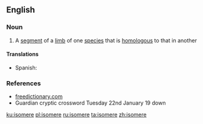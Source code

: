 {{also|isomère}}
==English==

===Noun===
{{en-noun}}

# A [[segment]] of a [[limb]] of one [[species]] that is [[homologous]] to that in another

====Translations====
{{trans-top|segment of a limb}}
*Spanish: {{t+|es|isómero|m}}
{{trans-mid}}
{{trans-bottom}}

===References===
* [http://www.thefreedictionary.com/Isomere freedictionary.com]
* Guardian cryptic crossword Tuesday 22nd January 19 down

[[ku:isomere]]
[[pl:isomere]]
[[ru:isomere]]
[[ta:isomere]]
[[zh:isomere]]